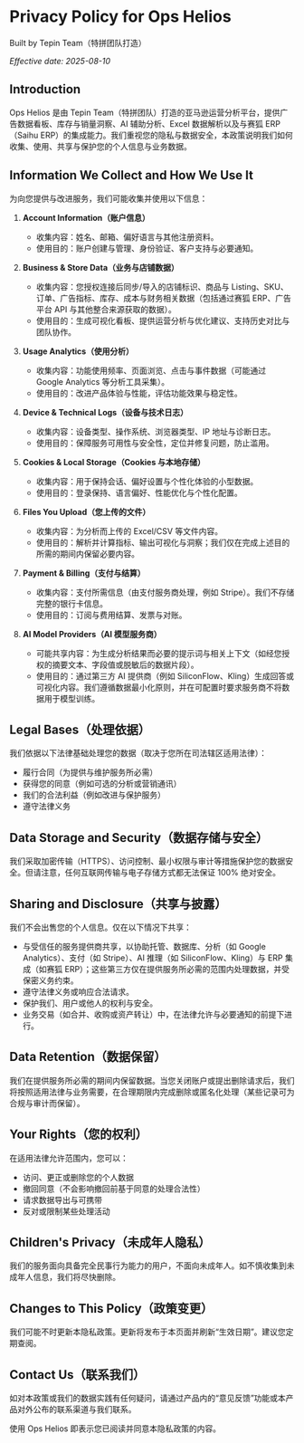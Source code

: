 # Privacy Policy for Ops Helios

Built by Tepin Team（特拼团队打造）

_Effective date: 2025-08-10_

## Introduction

Ops Helios 是由 Tepin Team（特拼团队）打造的亚马逊运营分析平台，提供广告数据看板、库存与销量洞察、AI 辅助分析、Excel 数据解析以及与赛狐 ERP（Saihu ERP）的集成能力。我们重视您的隐私与数据安全，本政策说明我们如何收集、使用、共享与保护您的个人信息与业务数据。

## Information We Collect and How We Use It

为向您提供与改进服务，我们可能收集并使用以下信息：

1. **Account Information（账户信息）**
   - 收集内容：姓名、邮箱、偏好语言与其他注册资料。
   - 使用目的：账户创建与管理、身份验证、客户支持与必要通知。

2. **Business & Store Data（业务与店铺数据）**
   - 收集内容：您授权连接后同步/导入的店铺标识、商品与 Listing、SKU、订单、广告指标、库存、成本与财务相关数据（包括通过赛狐 ERP、广告平台 API 与其他整合来源获取的数据）。
   - 使用目的：生成可视化看板、提供运营分析与优化建议、支持历史对比与团队协作。

3. **Usage Analytics（使用分析）**
   - 收集内容：功能使用频率、页面浏览、点击与事件数据（可能通过 Google Analytics 等分析工具采集）。
   - 使用目的：改进产品体验与性能，评估功能效果与稳定性。

4. **Device & Technical Logs（设备与技术日志）**
   - 收集内容：设备类型、操作系统、浏览器类型、IP 地址与诊断日志。
   - 使用目的：保障服务可用性与安全性，定位并修复问题，防止滥用。

5. **Cookies & Local Storage（Cookies 与本地存储）**
   - 收集内容：用于保持会话、偏好设置与个性化体验的小型数据。
   - 使用目的：登录保持、语言偏好、性能优化与个性化配置。

6. **Files You Upload（您上传的文件）**
   - 收集内容：为分析而上传的 Excel/CSV 等文件内容。
   - 使用目的：解析并计算指标、输出可视化与洞察；我们仅在完成上述目的所需的期间内保留必要内容。

7. **Payment & Billing（支付与结算）**
   - 收集内容：支付所需信息（由支付服务商处理，例如 Stripe）。我们不存储完整的银行卡信息。
   - 使用目的：订阅与费用结算、发票与对账。

8. **AI Model Providers（AI 模型服务商）**
   - 可能共享内容：为生成分析结果而必要的提示词与相关上下文（如经您授权的摘要文本、字段值或脱敏后的数据片段）。
   - 使用目的：通过第三方 AI 提供商（例如 SiliconFlow、Kling）生成回答或可视化内容。我们遵循数据最小化原则，并在可配置时要求服务商不将数据用于模型训练。

## Legal Bases（处理依据）

我们依据以下法律基础处理您的数据（取决于您所在司法辖区适用法律）：
- 履行合同（为提供与维护服务所必需）
- 获得您的同意（例如可选的分析或营销通讯）
- 我们的合法利益（例如改进与保护服务）
- 遵守法律义务

## Data Storage and Security（数据存储与安全）

我们采取加密传输（HTTPS）、访问控制、最小权限与审计等措施保护您的数据安全。但请注意，任何互联网传输与电子存储方式都无法保证 100% 绝对安全。

## Sharing and Disclosure（共享与披露）

我们不会出售您的个人信息。仅在以下情况下共享：
- 与受信任的服务提供商共享，以协助托管、数据库、分析（如 Google Analytics）、支付（如 Stripe）、AI 推理（如 SiliconFlow、Kling）与 ERP 集成（如赛狐 ERP）；这些第三方仅在提供服务所必需的范围内处理数据，并受保密义务约束。
- 遵守法律义务或响应合法请求。
- 保护我们、用户或他人的权利与安全。
- 业务交易（如合并、收购或资产转让）中，在法律允许与必要通知的前提下进行。

## Data Retention（数据保留）

我们在提供服务所必需的期间内保留数据。当您关闭账户或提出删除请求后，我们将按照适用法律与业务需要，在合理期限内完成删除或匿名化处理（某些记录可为合规与审计而保留）。

## Your Rights（您的权利）

在适用法律允许范围内，您可以：
- 访问、更正或删除您的个人数据
- 撤回同意（不会影响撤回前基于同意的处理合法性）
- 请求数据导出与可携带
- 反对或限制某些处理活动

## Children's Privacy（未成年人隐私）

我们的服务面向具备完全民事行为能力的用户，不面向未成年人。如不慎收集到未成年人信息，我们将尽快删除。

## Changes to This Policy（政策变更）

我们可能不时更新本隐私政策。更新将发布于本页面并刷新“生效日期”。建议您定期查阅。

## Contact Us（联系我们）

如对本政策或我们的数据实践有任何疑问，请通过产品内的“意见反馈”功能或本产品对外公布的联系渠道与我们联系。

使用 Ops Helios 即表示您已阅读并同意本隐私政策的内容。
